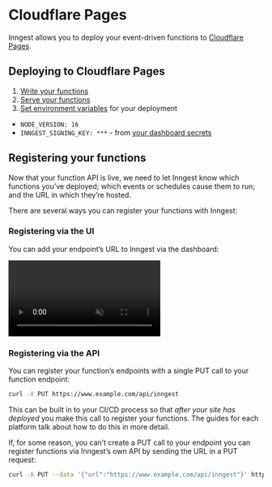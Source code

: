 # Cloudflare Pages


Inngest allows you to deploy your event-driven functions to [Cloudflare Pages](https://pages.cloudflare.com/).

## Deploying to Cloudflare Pages

1. [Write your functions](/docs/functions)
2. [Serve your functions](/docs/frameworks/cloudflare-pages)
3. [Set environment variables](https://developers.cloudflare.com/pages/get-started/#environment-variables) for your deployment
  - `NODE_VERSION: 16`
  - `INNGEST_SIGNING_KEY: ***` - from [your dashboard secrets](https://app.inngest.com/secrets)

##  Registering your functions

Now that your function API is live, we need to let Inngest know which functions you’ve deployed; which events or schedules cause them to run; and the URL in which they’re hosted.


There are several ways you can register your functions with Inngest:

### Registering via the UI

You can add your endpoint’s URL to Inngest via the dashboard:

<video controls autoPlay loop muted>
  <source
    src="/assets/docs/sdk-deploy.mp4"
    type="video/mp4"
  />
</video>



### Registering via the API

You can register your function’s endpoints with a single PUT call to your function endpoint:

```bash
curl -X PUT https://www.example.com/api/inngest
```

This can be built in to your CI/CD process so that *after your site has deployed* you make this call to register your functions.  The guides for each platform talk about how to do this in more detail.

If, for some reason, you can’t create a PUT call to your endpoint you can register functions via Inngest’s own API by sending the URL in a PUT request:

```bash
curl -X PUT --data '{"url":"https://www.example.com/api/inngest"}' https://api.inngest.com/fn/register
```
